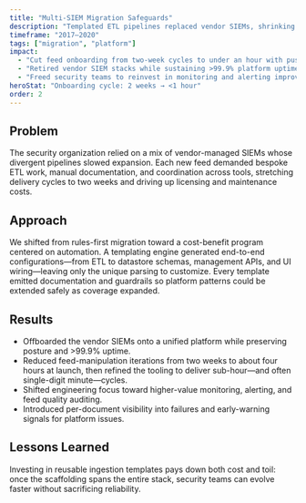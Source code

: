 ```yaml
---
title: "Multi-SIEM Migration Safeguards"
description: "Templated ETL pipelines replaced vendor SIEMs, shrinking onboarding cycles and boosting platform reliability."
timeframe: "2017–2020"
tags: ["migration", "platform"]
impact:
  - "Cut feed onboarding from two-week cycles to under an hour with push-button templates"
  - "Retired vendor SIEM stacks while sustaining >99.9% platform uptime"
  - "Freed security teams to reinvest in monitoring and alerting improvements"
heroStat: "Onboarding cycle: 2 weeks → <1 hour"
order: 2
---
```


## Problem

The security organization relied on a mix of vendor-managed SIEMs whose divergent pipelines slowed expansion. Each new feed demanded bespoke ETL work, manual documentation, and coordination across tools, stretching delivery cycles to two weeks and driving up licensing and maintenance costs.

## Approach

We shifted from rules-first migration toward a cost-benefit program centered on automation. A templating engine generated end-to-end configurations—from ETL to datastore schemas, management APIs, and UI wiring—leaving only the unique parsing to customize. Every template emitted documentation and guardrails so platform patterns could be extended safely as coverage expanded.

## Results

* Offboarded the vendor SIEMs onto a unified platform while preserving posture and >99.9% uptime.
* Reduced feed-manipulation iterations from two weeks to about four hours at launch, then refined the tooling to deliver sub-hour—and often single-digit minute—cycles.
* Shifted engineering focus toward higher-value monitoring, alerting, and feed quality auditing.
* Introduced per-document visibility into failures and early-warning signals for platform issues.

## Lessons Learned

Investing in reusable ingestion templates pays down both cost and toil: once the scaffolding spans the entire stack, security teams can evolve faster without sacrificing reliability.
